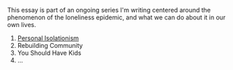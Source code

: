This essay is part of an ongoing series I'm writing centered around the phenomenon of the loneliness epidemic, and what we can do about it in our own lives.

1. [Personal Isolationism](https://kaisoapbox.github.io/blog/personal-isolationism/)
2. Rebuilding Community
3. You Should Have Kids
4. ...
